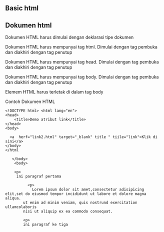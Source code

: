 ## Basic html
## Dokumen html
Dokumen HTML harus dimulai dengan deklarasi tipe dokumen <!DOCTYPE html>

Dokumen HTML harus mempunyai tag html. Dimulai dengan tag pembuka <html> dan diakhiri dengan tag penutup </html>

Dokumen HTML harus mempunyai tag head. Dimulai dengan tag pembuka <head> dan diakhiri dengan tag penutup </head>

Dokumen HTML harus mempunyai tag body. Dimulai dengan tag pembuka <body> dan diakhiri dengan tag penutup </body>

Elemem HTML harus terletak di dalam tag body

Contoh Dokumen HTML
```
<!DOCTYPE html> <html lang="en">
<head>
    <title>Demo atribut link</title>
</head>
<body> 
    
  <a  herf="link2.html" target="_blank" title " tiile="link">Klik di sini</a>
</body>
</html

 ```                                                           
<html>                                                            
<head>
    <title>Ini judul dokumen</title>
	</head>
        
       </body>
        <body> 
		
		<p>
		 ini paragraf pertama
      
	          <p>
                Lorem ipsum dolor sit amet,consectetur adisipicing elit,set do eiusmod tempor incididunt ut labore et dolore magna aliqua.
            ut enim ad minim veniam, quis nostrund exercitation ullamcolaboris
            nisi ut aliquip ex ea commodo consequat.
			
            <p>
			ini paragraf ke tiga
                
 </body>
</body>

</html>
